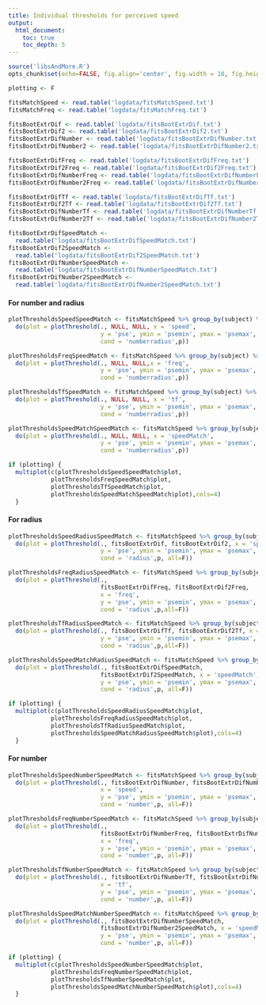 ```yaml
---
title: Individual thresholds for perceived speed
output: 
  html_document:
    toc: true
    toc_depth: 5
---
```


```r
source('libsAndMore.R')
opts_chunk$set(echo=FALSE, fig.align='center', fig.width = 10, fig.height = 10)

plotting <- F
```

```r
fitsMatchSpeed <- read.table('logdata/fitsMatchSpeed.txt')
fitsMatchFreq <- read.table('logdata/fitsMatchFreq.txt')

fitsBootExtrDif <- read.table('logdata/fitsBootExtrDif.txt')
fitsBootExtrDif2 <- read.table('logdata/fitsBootExtrDif2.txt')
fitsBootExtrDifNumber <- read.table('logdata/fitsBootExtrDifNumber.txt')
fitsBootExtrDifNumber2 <- read.table('logdata/fitsBootExtrDifNumber2.txt')

fitsBootExtrDifFreq <- read.table('logdata/fitsBootExtrDifFreq.txt')
fitsBootExtrDif2Freq <- read.table('logdata/fitsBootExtrDif2Freq.txt')
fitsBootExtrDifNumberFreq <- read.table('logdata/fitsBootExtrDifNumberFreq.txt')
fitsBootExtrDifNumber2Freq <- read.table('logdata/fitsBootExtrDifNumber2Freq.txt')

fitsBootExtrDifTf <- read.table('logdata/fitsBootExtrDifTf.txt')
fitsBootExtrDif2Tf <- read.table('logdata/fitsBootExtrDif2Tf.txt')
fitsBootExtrDifNumberTf <- read.table('logdata/fitsBootExtrDifNumberTf.txt')
fitsBootExtrDifNumber2Tf <- read.table('logdata/fitsBootExtrDifNumber2Tf.txt')

fitsBootExtrDifSpeedMatch <- 
  read.table('logdata/fitsBootExtrDifSpeedMatch.txt')
fitsBootExtrDif2SpeedMatch <- 
  read.table('logdata/fitsBootExtrDif2SpeedMatch.txt')
fitsBootExtrDifNumberSpeedMatch <- 
  read.table('logdata/fitsBootExtrDifNumberSpeedMatch.txt')
fitsBootExtrDifNumber2SpeedMatch <- 
  read.table('logdata/fitsBootExtrDifNumber2SpeedMatch.txt')
```


#### For number and radius

```r
plotThresholdsSpeedSpeedMatch <- fitsMatchSpeed %>% group_by(subject) %>% 
  do(plot = plotThreshold(., NULL, NULL, x = 'speed', 
                          y = 'pse', ymin = 'psemin', ymax = 'psemax',
                          cond = 'numberradius',p))

plotThresholdsFreqSpeedMatch <- fitsMatchSpeed %>% group_by(subject) %>% 
  do(plot = plotThreshold(., NULL, NULL,x = 'freq', 
                          y = 'pse', ymin = 'psemin', ymax = 'psemax',
                          cond = 'numberradius',p))

plotThresholdsTfSpeedMatch <- fitsMatchSpeed %>% group_by(subject) %>% 
  do(plot = plotThreshold(., NULL, NULL, x = 'tf', 
                          y = 'pse', ymin = 'psemin', ymax = 'psemax',
                          cond = 'numberradius',p))

plotThresholdsSpeedMatchSpeedMatch <- fitsMatchSpeed %>% group_by(subject) %>% 
  do(plot = plotThreshold(., NULL, NULL, x = 'speedMatch', 
                          y = 'pse', ymin = 'psemin', ymax = 'psemax',
                          cond = 'numberradius',p))

if (plotting) {
  multiplot(c(plotThresholdsSpeedSpeedMatch$plot,
            plotThresholdsFreqSpeedMatch$plot,
            plotThresholdsTfSpeedMatch$plot,
            plotThresholdsSpeedMatchSpeedMatch$plot),cols=4)
  }
```

#### For radius
```r
plotThresholdsSpeedRadiusSpeedMatch <- fitsMatchSpeed %>% group_by(subject) %>% 
  do(plot = plotThreshold(., fitsBootExtrDif, fitsBootExtrDif2, x = 'speed', 
                          y = 'pse', ymin = 'psemin', ymax = 'psemax',
                          cond = 'radius',p, all=F))

plotThresholdsFreqRadiusSpeedMatch <- fitsMatchSpeed %>% group_by(subject) %>% 
  do(plot = plotThreshold(., 
                          fitsBootExtrDifFreq, fitsBootExtrDif2Freq, 
                          x = 'freq', 
                          y = 'pse', ymin = 'psemin', ymax = 'psemax',
                          cond = 'radius',p,all=F))

plotThresholdsTfRadiusSpeedMatch <- fitsMatchSpeed %>% group_by(subject) %>% 
  do(plot = plotThreshold(., fitsBootExtrDifTf, fitsBootExtrDif2Tf, x = 'tf', 
                          y = 'pse', ymin = 'psemin', ymax = 'psemax',
                          cond = 'radius',p,all=F))

plotThresholdsSpeedMatchRadiusSpeedMatch <- fitsMatchSpeed %>% group_by(subject) %>% 
  do(plot = plotThreshold(., fitsBootExtrDifSpeedMatch, 
                          fitsBootExtrDif2SpeedMatch, x = 'speedMatch', 
                          y = 'pse', ymin = 'psemin', ymax = 'psemax',
                          cond = 'radius',p, all=F))

if (plotting) {
  multiplot(c(plotThresholdsSpeedRadiusSpeedMatch$plot,
            plotThresholdsFreqRadiusSpeedMatch$plot,
            plotThresholdsTfRadiusSpeedMatch$plot,
            plotThresholdsSpeedMatchRadiusSpeedMatch$plot),cols=4)
  }
```


#### For number 
```r

plotThresholdsSpeedNumberSpeedMatch <- fitsMatchSpeed %>% group_by(subject) %>% 
  do(plot = plotThreshold(., fitsBootExtrDifNumber, fitsBootExtrDifNumber2,
                          x = 'speed', 
                          y = 'pse', ymin = 'psemin', ymax = 'psemax',
                          cond = 'number',p, all=F))

plotThresholdsFreqNumberSpeedMatch <- fitsMatchSpeed %>% group_by(subject) %>% 
  do(plot = plotThreshold(., 
                          fitsBootExtrDifNumberFreq, fitsBootExtrDifNumber2Freq, 
                          x = 'freq', 
                          y = 'pse', ymin = 'psemin', ymax = 'psemax',
                          cond = 'number',p, all=F))

plotThresholdsTfNumberSpeedMatch <- fitsMatchSpeed %>% group_by(subject) %>% 
  do(plot = plotThreshold(., fitsBootExtrDifNumberTf, fitsBootExtrDifNumber2Tf, 
                          x = 'tf', 
                          y = 'pse', ymin = 'psemin', ymax = 'psemax',
                          cond = 'number',p, all=F))

plotThresholdsSpeedMatchNumberSpeedMatch <- fitsMatchSpeed %>% group_by(subject) %>% 
  do(plot = plotThreshold(., fitsBootExtrDifNumberSpeedMatch, 
                          fitsBootExtrDifNumber2SpeedMatch, x = 'speedMatch', 
                          y = 'pse', ymin = 'psemin', ymax = 'psemax',
                          cond = 'number',p, all=F))

if (plotting) {
  multiplot(c(plotThresholdsSpeedNumberSpeedMatch$plot,
            plotThresholdsFreqNumberSpeedMatch$plot,
            plotThresholdsTfNumberSpeedMatch$plot,
            plotThresholdsSpeedMatchNumberSpeedMatch$plot),cols=4)
  }
```
